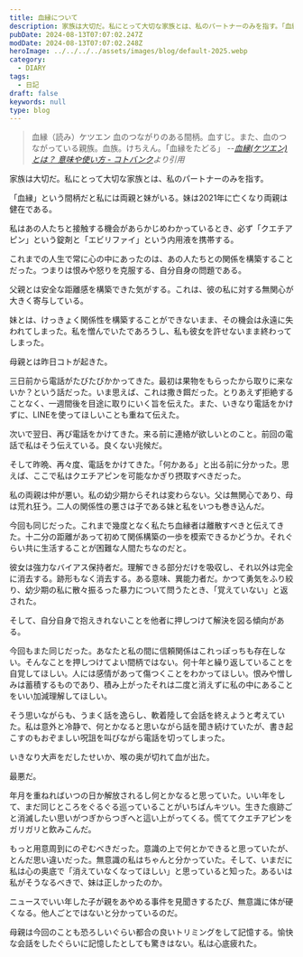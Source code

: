 ```yaml
---
title: 血縁について
description: 家族は大切だ。私にとって大切な家族とは、私のパートナーのみを指す。「血縁」という間柄だと私には両親と妹がいる。妹は2021年に亡くなり両親は健在である。私はあの人たちと接触する機会があらかじめわかっているとき、必ず「クエチアピン」という錠剤と「エビリファイ」という内用液を携帯する。
pubDate: 2024-08-13T07:07:02.247Z
modDate: 2024-08-13T07:07:02.248Z
heroImage: ../../../../assets/images/blog/default-2025.webp
category:
  - DIARY
tags:
  - 日記
draft: false
keywords: null
type: blog
---
```



> 血縁（読み）ケツエン
> 血のつながりのある間柄。血すじ。また、血のつながっている親族。血族。けちえん。「血縁をたどる」 <cite>--[血縁(ケツエン)とは？ 意味や使い方 - コトバンク](https://kotobank.jp/word/%E8%A1%80%E7%B8%81-59533)より引用</cite>

家族は大切だ。私にとって大切な家族とは、私のパートナーのみを指す。

「血縁」という間柄だと私には両親と妹がいる。妹は2021年に亡くなり両親は健在である。

私はあの人たちと接触する機会があらかじめわかっているとき、必ず「クエチアピン」という錠剤と「エビリファイ」という内用液を携帯する。

これまでの人生で常に心の中にあったのは、あの人たちとの関係を構築することだった。つまりは恨みや怒りを克服する、自分自身の問題である。

父親とは安全な距離感を構築できた気がする。これは、彼の私に対する無関心が大きく寄与している。

妹とは、けっきょく関係性を構築することができないまま、その機会は永遠に失われてしまった。私を憎んでいたであろうし、私も彼女を許せないまま終わってしまった。

母親とは昨日コトが起きた。

三日前から電話がたびたびかかってきた。最初は果物をもらったから取りに来ないか？という話だった。いま思えば、これは撒き餌だった。とりあえず拒絶することなく、一週間後を目途に取りにいく旨を伝えた。また、いきなり電話をかけずに、LINEを使ってほしいことも重ねて伝えた。

次いで翌日、再び電話をかけてきた。来る前に連絡が欲しいとのこと。前回の電話で私はそう伝えている。良くない兆候だ。

そして昨晩、再々度、電話をかけてきた。「何かある」と出る前に分かった。思えば、ここで私はクエチアピンを可能なかぎり摂取すべきだった。

私の両親は仲が悪い。私の幼少期からそれは変わらない。父は無関心であり、母は荒れ狂う。二人の関係性の悪さは子である妹と私をいつも巻き込んだ。

今回も同じだった。これまで幾度となく私たち血縁者は離散すべきと伝えてきた。十二分の距離があって初めて関係構築の一歩を模索できるかどうか。それぐらい共に生活することが困難な人間たちなのだと。

彼女は強力なバイアス保持者だ。理解できる部分だけを吸収し、それ以外は完全に消去する。跡形もなく消去する。ある意味、異能力者だ。かつて勇気をふり絞り、幼少期の私に散々振るった暴力について問うたとき、「覚えていない」と返された。

そして、自分自身で抱えきれないことを他者に押しつけて解決を図る傾向がある。

今回もまた同じだった。あなたと私の間に信頼関係はこれっぽっちも存在しない。そんなことを押しつけてよい間柄ではない。何十年と繰り返していることを自覚してほしい。人には感情があって傷つくことをわかってほしい。恨みや憎しみは蓄積するものであり、積み上がったそれは二度と消えずに私の中にあることをいい加減理解してほしい。

そう思いながらも、うまく話を逸らし、軟着陸して会話を終えようと考えていた。私は意外と冷静で、何とかなると思いながら話を聞き続けていたが、書き起こすのもおぞましい呪詛を叫びながら電話を切ってしまった。

いきなり大声をだしたせいか、喉の奥が切れて血が出た。

最悪だ。

年月を重ねればいつの日か解放されるし何とかなると思っていた。いい年をして、まだ同じところをぐるぐる巡っていることがいちばんキツい。生きた痕跡ごと消滅したい思いがつぎからつぎへと這い上がってくる。慌ててクエチアピンをガリガリと飲みこんだ。

もっと用意周到にのぞむべきだった。意識の上で何とかできると思っていたが、とんだ思い違いだった。無意識の私はちゃんと分かっていた。そして、いまだに私は心の奥底で「消えていなくなってほしい」と思っていると知った。あるいは私がそうなるべきで、妹は正しかったのか。

ニュースでいい年した子が親をあやめる事件を見聞きするたび、無意識に体が硬くなる。他人ごとではないと分かっているのだ。

母親は今回のことも恐ろしいぐらい都合の良いトリミングをして記憶する。愉快な会話をしたぐらいに記憶したとしても驚きはない。私は心底疲れた。
